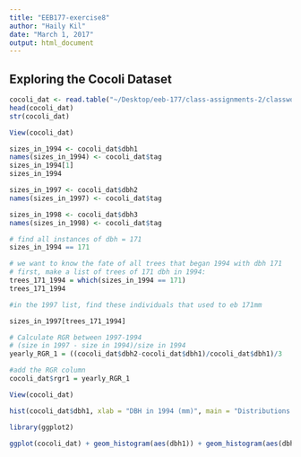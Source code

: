 ```yaml
---
title: "EEB177-exercise8"
author: "Haily Kil"
date: "March 1, 2017"
output: html_document
---
```


## Exploring the Cocoli Dataset

```r
cocoli_dat <- read.table("~/Desktop/eeb-177/class-assignments-2/classwork-21-feb/cocoli.txt", header = TRUE)
head(cocoli_dat)
str(cocoli_dat)

View(cocoli_dat)

sizes_in_1994 <- cocoli_dat$dbh1
names(sizes_in_1994) <- cocoli_dat$tag
sizes_in_1994[1]
sizes_in_1994

sizes_in_1997 <- cocoli_dat$dbh2
names(sizes_in_1997) <- cocoli_dat$tag

sizes_in_1998 <- cocoli_dat$dbh3
names(sizes_in_1998) <- cocoli_dat$tag

# find all instances of dbh = 171
sizes_in_1994 == 171

# we want to know the fate of all trees that began 1994 with dbh 171
# first, make a list of trees of 171 dbh in 1994:
trees_171_1994 = which(sizes_in_1994 == 171)
trees_171_1994

#in the 1997 list, find these individuals that used to eb 171mm

sizes_in_1997[trees_171_1994]

# Calculate RGR between 1997-1994
# (size in 1997 - size in 1994)/size in 1994
yearly_RGR_1 = ((cocoli_dat$dbh2-cocoli_dat$dbh1)/cocoli_dat$dbh1)/3

#add the RGR column
cocoli_dat$rgr1 = yearly_RGR_1

View(cocoli_dat)

hist(cocoli_dat$dbh1, xlab = "DBH in 1994 (mm)", main = "Distributions of sizes in 1994", col = "grey", xlim = c(0, 2000))
```

```r
library(ggplot2)

ggplot(cocoli_dat) + geom_histogram(aes(dbh1)) + geom_histogram(aes(dbh2), col = "red")+ ggtitle("Distribution sizes in 1994")
```